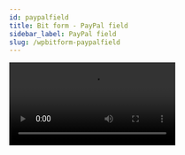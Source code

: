 ```yaml
---
id: paypalfield
title: Bit form - PayPal field
sidebar_label: PayPal field
slug: /wpbitform-paypalfield
---
```


 <Video youtube src="nN0U569jhRU" />


Admin can receive **One-time Payment** & **Subscription Payment** through the PayPal field. Bit Form now allows you to use **PayPal fields** instead of the **submit button**. So, when admins use PayPal, they can remove the default submit button from the form. When a user clicks on the PayPal button, the form first validates all the form input and then opens the payment window.

## Create PayPal Config 

 1. Navigate to the Bit Form dashboard. Then go to `App Settings` & click on `Payments`.

 <Image src="PayPal/1.App-Settings-to-Payment-Bit-Form" alt="paypal" w="1020" h="300" /> 

 2. Click on the `(+)` icon & select `PayPal`.

 <Image src="PayPal/2.Select-PayPal-Bit-Form" alt="paypal" w="1020" h="300" /> 

 3. At first. set a suitable integration name on the `Integration Name` field

 <Image src="PayPal/3.Set-Integration-Name-Bit-Form" alt="paypal" w="1020" h="300" /> 

 4. Admin have to create an application from the `PayPal Developer` site. For that log-in to your `PayPal Developer` account & select `My apps & credentials`.

 <Image src="PayPal/4.PayPal-dashboard-Bit-Form" alt="paypal" w="1020" h="290" /> 

 <Image src="PayPal/5.My-App-Credentials-Bit-Form" alt="paypal" w="1020" h="250" /> 

 5. There are two types of app - `Sandbox Mode` & `Live mode`. For the demonstration purpose we have selected `Sandbox` as an app. You have to select `Live` for the real-time transaction.

 <Image src="PayPal/6.App-Mode-Bit-Form" alt="paypal" w="1020" h="220" /> 

 6. After that, there is a default application created by PayPal itself. You can also create a new one from the `Create App` option. Now, follow the path to get your Client Id:

  ***Set `App Name` => Select `App Type` => Click on `Create App` => Get `Client Id`.***

  <Image src="PayPal/7.Create-App-Bit-Form" alt="paypal" w="1020" h="300" /> 

  <Image src="PayPal/8.Create-App-2-Bit-Form" alt="paypal" w="1020" h="300" /> 

 8. Now, copy the client id & go back to Bit Form PayPal settings page. Then paste the it on the `Client  Id` field. 
 
 <Image src="PayPal/9.Copy-Client-Id-Bit-Form" alt="paypal" w="1020" h="300" /> 

 <Image src="PayPal/10.Paste-Client-Id-Bit-Form" alt="paypal" w="1020" h="300" /> 

 9. Complete the PayPal config settings by clicking on `Save` button.

 <Image src="PayPal/11.Save-Bit-Form" alt="paypal" w="1020" h="300" /> 
 
 10. Go back to your form and select the created PayPal config.

 <Image src="PayPal/12.Select-Config-Bit-Form" alt="paypal" w="1020" h="300" />
  
Now, you have completed your PayPal configuration. It's time to set up the form to get the payments via PayPal. Follow the below instructions.



## Subscription Payment 
For subscription payments you need a business account . Just add your `Plan Id` on the field & you are ready to take the payment via PayPal.

 <Image src="PayPal/13.Subscription-Bit-Form" alt="paypal" w="1020" h="300" />



## One-Time  Payment

**1. Language :**  You can set the field language according to your preference.

<Image src="PayPal/14.Language-Bit-Form" alt="paypal" w="1020" h="300" />

**2. Disable Card :** You can set the card name on the `disable card` field from which you don't want to take payment.

<Image src="PayPal/15.Disable-Card-Bit-Form" alt="paypal" w="1020" h="300" />

**3. Amount Type :**

✔ ***Fixed :*** If admin want to set a limit of payment, they have to choose this option. As example, you have created a form for a particular sale. Then you have to set the payment digit on the field.

<Image src="PayPal/16.Fixed-ammount-Bit-Form" alt="paypal" w="1020" h="300" />

✔ ***Dynamic :*** For dynamic payment admin have to add a `number field` where you can add their amount according to their willing.      

<Image src="PayPal/17.Dynamic-Amount-Bit-Form" alt="paypal" w="1020" h="250" />

**4. Shipping Cost & Tax amount type  :** As likely as Amount type option admin can set `Fixed` / `Dynamic` Shipping cost as well as Tax.

<Image src="PayPal/18.Shipping-Tax-Bit-Form" alt="paypal" w="1020" h="250" />

**5. Currency :** You can set `26` currency type.

<Image src="PayPal/19.Currency-Bit-Form" alt="paypal" w="1020" h="300" />

**6. Description :** There are two types of description - `Static` & `Dynamic`.

<Image src="PayPal/20.Static-Description-Bit-Form" alt="paypal" w="1020" h="300" />

<Image src="PayPal/21..Dynamic-Description-Bit-Form" alt="paypal" w="1020" h="270" />

